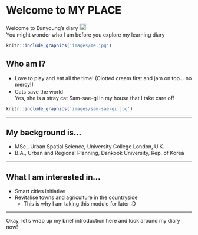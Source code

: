 # **Welcome to MY PLACE** {.unnumbered}

Welcome to Eunyoung's diary ![](images/image-1680664414.png){width="18"}\
You might wonder who I am before you explore my learning diary ![](images/image-106880547.png){width="15"} ![](images/image-1135957059.png){width="16" height="13"}

```r
knitr::include_graphics('images/me.jpg')
```

## **Who am I?**
- Love to play and eat all the time! (Clotted cream first and jam on top... no mercy!)
-   Cats save the world ![](images/image-665550276.png){width="16" height="17"}  
Yes, she is a stray cat Sam-sae-gi in my house that I take care of!

```r
knitr::include_graphics('images/sam-sae-gi.jpg')
```

---------------------------

## **My background is...**

-   MSc., Urban Spatial Science, University College London, U.K.
-   B.A., Urban and Regional Planning, Dankook University, Rep. of Korea

---------------------------

## **What I am interested in...**

-   Smart cities initiative
-   Revitalise towns and agriculture in the countryside
    -   This is why I am taking this module for later :D

---------------------------

Okay, let's wrap up my brief introduction here and look around my diary now!
